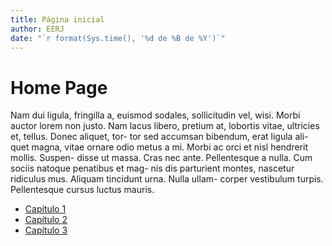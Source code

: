 ```yaml
---
title: Página inicial
author: EERJ
date: "`r format(Sys.time(), '%d de %B de %Y')`"
---
```


# Home Page #

Nam dui ligula, fringilla a, euismod sodales, sollicitudin vel,
wisi. Morbi auctor lorem non justo. Nam lacus libero, pretium at,
lobortis vitae, ultricies et, tellus. Donec aliquet, tor- tor sed
accumsan bibendum, erat ligula ali- quet magna, vitae ornare odio metus
a mi.  Morbi ac orci et nisl hendrerit mollis. Suspen- disse ut
massa. Cras nec ante. Pellentesque a nulla. Cum sociis natoque penatibus
et mag- nis dis parturient montes, nascetur ridiculus mus. Aliquam
tincidunt urna. Nulla ullam- corper vestibulum turpis. Pellentesque
cursus luctus mauris.

 - [Capítulo 1](./cap01.hmtl)
 - [Capítulo 2](./cap02.hmtl)
 - [Capítulo 3](./cap03.hmtl)
